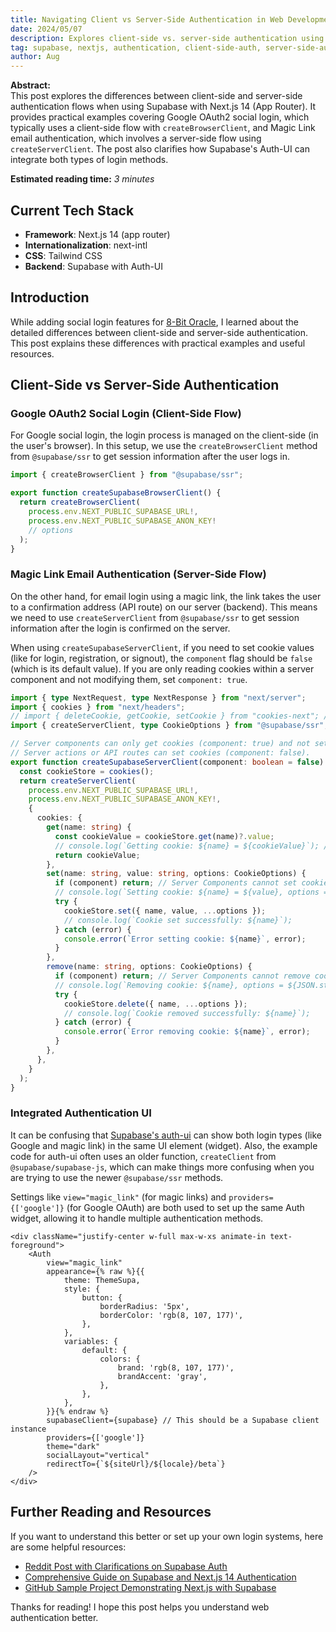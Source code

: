 ```yaml
---
title: Navigating Client vs Server-Side Authentication in Web Development
date: 2024/05/07
description: Explores client-side vs. server-side authentication using Supabase with Next.js 14 (App Router). Covers Google OAuth2 (client-side flow with createBrowserClient) and Magic Link (server-side flow with createServerClient), and clarifies Supabase Auth-UI usage.
tag: supabase, nextjs, authentication, client-side-auth, server-side-auth, oauth2, magic-link, supabase-ssr, supabase-auth-ui, auth-helpers, javascript, typescript
author: Aug
---
```



**Abstract:**  
This post explores the differences between client-side and server-side authentication flows when using Supabase with Next.js 14 (App Router). It provides practical examples covering Google OAuth2 social login, which typically uses a client-side flow with `createBrowserClient`, and Magic Link email authentication, which involves a server-side flow using `createServerClient`. The post also clarifies how Supabase's Auth-UI can integrate both types of login methods.

**Estimated reading time:** _3 minutes_

## Current Tech Stack

- **Framework**: Next.js 14 (app router)
- **Internationalization**: next-intl
- **CSS**: Tailwind CSS
- **Backend**: Supabase with Auth-UI

## Introduction

While adding social login features for [8-Bit Oracle](https://8bitoracle.ai), I learned about the detailed differences between client-side and server-side authentication. This post explains these differences with practical examples and useful resources.

## Client-Side vs Server-Side Authentication

### Google OAuth2 Social Login (Client-Side Flow)

For Google social login, the login process is managed on the client-side (in the user's browser). In this setup, we use the `createBrowserClient` method from `@supabase/ssr` to get session information after the user logs in.

```typescript
import { createBrowserClient } from "@supabase/ssr";

export function createSupabaseBrowserClient() {
  return createBrowserClient(
    process.env.NEXT_PUBLIC_SUPABASE_URL!,
    process.env.NEXT_PUBLIC_SUPABASE_ANON_KEY!
    // options
  );
}
```

### Magic Link Email Authentication (Server-Side Flow)

On the other hand, for email login using a magic link, the link takes the user to a confirmation address (API route) on our server (backend). This means we need to use `createServerClient` from `@supabase/ssr` to get session information after the login is confirmed on the server.

When using `createSupabaseServerClient`, if you need to set cookie values (like for login, registration, or signout), the `component` flag should be `false` (which is its default value). If you are only reading cookies within a server component and not modifying them, set `component: true`.

```typescript
import { type NextRequest, type NextResponse } from "next/server";
import { cookies } from "next/headers";
// import { deleteCookie, getCookie, setCookie } from "cookies-next"; // Not used in this specific function, consider removing if not used elsewhere
import { createServerClient, type CookieOptions } from "@supabase/ssr";

// Server components can only get cookies (component: true) and not set them.
// Server actions or API routes can set cookies (component: false).
export function createSupabaseServerClient(component: boolean = false) {
  const cookieStore = cookies();
  return createServerClient(
    process.env.NEXT_PUBLIC_SUPABASE_URL!,
    process.env.NEXT_PUBLIC_SUPABASE_ANON_KEY!,
    {
      cookies: {
        get(name: string) {
          const cookieValue = cookieStore.get(name)?.value;
          // console.log(`Getting cookie: ${name} = ${cookieValue}`); // Optional: Log cookie retrieval
          return cookieValue;
        },
        set(name: string, value: string, options: CookieOptions) {
          if (component) return; // Server Components cannot set cookies
          // console.log(`Setting cookie: ${name} = ${value}, options = ${JSON.stringify(options)}`); // Optional: Log cookie setting
          try {
            cookieStore.set({ name, value, ...options });
            // console.log(`Cookie set successfully: ${name}`);
          } catch (error) {
            console.error(`Error setting cookie: ${name}`, error);
          }
        },
        remove(name: string, options: CookieOptions) {
          if (component) return; // Server Components cannot remove cookies
          // console.log(`Removing cookie: ${name}, options = ${JSON.stringify(options)}`); // Optional: Log cookie removal
          try {
            cookieStore.delete({ name, ...options });
            // console.log(`Cookie removed successfully: ${name}`);
          } catch (error) {
            console.error(`Error removing cookie: ${name}`, error);
          }
        },
      },
    }
  );
}
```

### Integrated Authentication UI

It can be confusing that [Supabase's auth-ui](https://supabase.com/docs/guides/auth/auth-helpers/auth-ui) can show both login types (like Google and magic link) in the same UI element (widget). Also, the example code for auth-ui often uses an older function, `createClient` from `@supabase/supabase-js`, which can make things more confusing when you are trying to use the newer `@supabase/ssr` methods.

Settings like `view="magic_link"` (for magic links) and `providers={['google']}` (for Google OAuth) are both used to set up the same Auth widget, allowing it to handle multiple authentication methods.

```tsx
<div className="justify-center w-full max-w-xs animate-in text-foreground">
    <Auth
        view="magic_link"
        appearance={% raw %}{{
            theme: ThemeSupa,
            style: {
                button: {
                    borderRadius: '5px',
                    borderColor: 'rgb(8, 107, 177)',
                },
            },
            variables: {
                default: {
                    colors: {
                        brand: 'rgb(8, 107, 177)',
                        brandAccent: 'gray',
                    },
                },
            },
        }}{% endraw %}
        supabaseClient={supabase} // This should be a Supabase client instance
        providers={['google']}
        theme="dark"
        socialLayout="vertical"
        redirectTo={`${siteUrl}/${locale}/beta`}
    />
</div>
```

## Further Reading and Resources

If you want to understand this better or set up your own login systems, here are some helpful resources:

- [Reddit Post with Clarifications on Supabase Auth](https://www.reddit.com/r/Supabase/comments/17hbwqb/question_about_supabasessr_and)
- [Comprehensive Guide on Supabase and Next.js 14 Authentication](https://ekremsonmezer.substack.com/p/supabase-and-nextjs-14-authentication)
- [GitHub Sample Project Demonstrating Next.js with Supabase](https://github.com/SamuelSackey/nextjs-supabase-example)

Thanks for reading! I hope this post helps you understand web authentication better.
